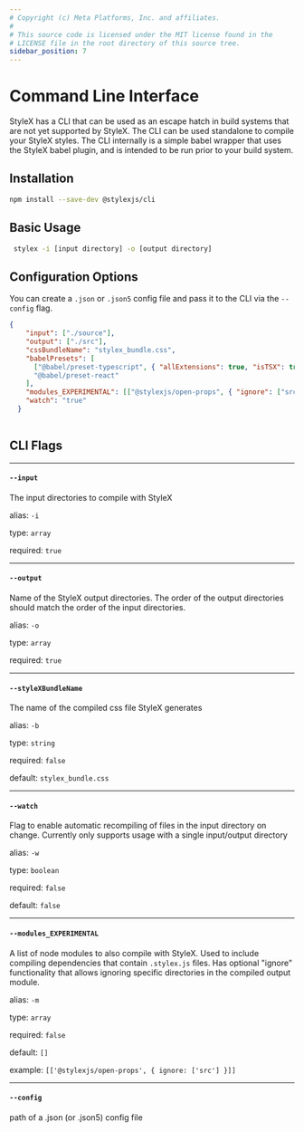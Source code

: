 ```yaml
---
# Copyright (c) Meta Platforms, Inc. and affiliates.
#
# This source code is licensed under the MIT license found in the
# LICENSE file in the root directory of this source tree.
sidebar_position: 7
---
```



# Command Line Interface

StyleX has a CLI that can be used as an escape hatch in build systems that are not yet supported by StyleX. The CLI can be used standalone to compile your StyleX styles. 
The CLI internally is a simple babel wrapper that uses the StyleX babel plugin, and is intended to be run prior to your build system.

## Installation

```sh
npm install --save-dev @stylexjs/cli
```

## Basic Usage
```sh
 stylex -i [input directory] -o [output directory]
```

## Configuration Options

You can create a `.json` or `.json5` config file and pass it to the CLI via the `--config` flag.

```json
{
    "input": ["./source"],
    "output": ["./src"],
    "cssBundleName": "stylex_bundle.css",
    "babelPresets": [
      ["@babel/preset-typescript", { "allExtensions": true, "isTSX": true }],
      "@babel/preset-react"
    ],
    "modules_EXPERIMENTAL": [["@stylexjs/open-props", { "ignore": ["src"] }]],
    "watch": "true"
  }
  
```
## CLI Flags
---
#### `--input`

The input directories to compile with StyleX

alias: `-i`

type: `array`

required: `true`

---

#### `--output`

Name of the StyleX output directories. The order of the output directories should match the order of the input directories.

alias: `-o`

type: `array`

required: `true`

---

#### `--styleXBundleName`

The name of the compiled css file StyleX generates

alias: `-b`

type: `string`

required: `false`

default: `stylex_bundle.css`

---

#### `--watch`

Flag to enable automatic recompiling of files in the input directory on change.
Currently only supports usage with a single input/output directory

alias: `-w`

type: `boolean`

required: `false`

default: `false`

---

#### `--modules_EXPERIMENTAL`

A list of node modules to also compile with StyleX. Used to include compiling
dependencies that contain `.stylex.js` files. Has optional "ignore"
functionality that allows ignoring specific directories in the compiled output
module.

alias: `-m`

type: `array`

required: `false`

default: `[]`

example: `[['@stylexjs/open-props', { ignore: ['src'] }]]`

---

#### `--config`

path of a .json (or .json5) config file